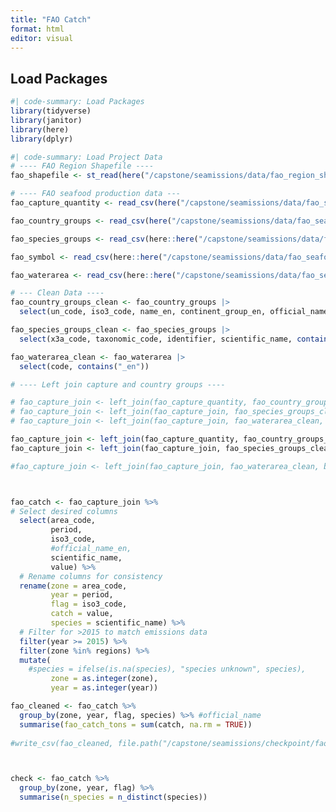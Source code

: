 ```yaml
---
title: "FAO Catch"
format: html
editor: visual
---
```


## Load Packages

```r
#| code-summary: Load Packages
library(tidyverse)
library(janitor)
library(here)
library(dplyr)
```

```r
#| code-summary: Load Project Data
# ---- FAO Region Shapefile ----
fao_shapefile <- st_read(here("/capstone/seamissions/data/fao_region_shapefile/World_Fao_Zones.shp"))

# ---- FAO seafood production data ---
fao_capture_quantity <- read_csv(here("/capstone/seamissions/data/fao_seafood_production/Capture_Quantity.csv"), show_col_types = FALSE) |> clean_names()

fao_country_groups <- read_csv(here("/capstone/seamissions/data/fao_seafood_production/CL_FI_COUNTRY_GROUPS.csv"), show_col_types = FALSE)|> clean_names()

fao_species_groups <- read_csv(here::here("/capstone/seamissions/data/fao_seafood_production/CL_FI_SPECIES_GROUPS.csv"), show_col_types = FALSE)|> clean_names()

fao_symbol <- read_csv(here::here("/capstone/seamissions/data/fao_seafood_production/CL_FI_SYMBOL_SDMX.csv"), show_col_types = FALSE) |> clean_names()

fao_waterarea <- read_csv(here::here("/capstone/seamissions/data/fao_seafood_production/CL_FI_WATERAREA_GROUPS.csv"), show_col_types = FALSE)|> clean_names()
```

```r
# --- Clean Data ----
fao_country_groups_clean <- fao_country_groups |>
  select(un_code, iso3_code, name_en, continent_group_en, official_name_en)

fao_species_groups_clean <- fao_species_groups |>
  select(x3a_code, taxonomic_code, identifier, scientific_name, contains("_en"))

fao_waterarea_clean <- fao_waterarea |>
  select(code, contains("_en"))

# ---- Left join capture and country groups ----

# fao_capture_join <- left_join(fao_capture_quantity, fao_country_groups_clean, by = join_by(country_un_code == un_code)) 
# fao_capture_join <- left_join(fao_capture_join, fao_species_groups_clean, by = join_by(iso3_code == x3a_code))
# fao_capture_join <- left_join(fao_capture_join, fao_waterarea_clean, by = join_by(area_code == code))

fao_capture_join <- left_join(fao_capture_quantity, fao_country_groups_clean, by = join_by(country_un_code == un_code)) 
fao_capture_join <- left_join(fao_capture_join, fao_species_groups_clean, by = join_by(species_alpha_3_code == x3a_code))

#fao_capture_join <- left_join(fao_capture_join, fao_waterarea_clean, by = join_by(area_code == code))



fao_catch <- fao_capture_join %>%
# Select desired columns
  select(area_code,
         period,
         iso3_code,
         #official_name_en,
         scientific_name,
         value) %>%
  # Rename columns for consistency
  rename(zone = area_code,
         year = period,
         flag = iso3_code,
         catch = value,
         species = scientific_name) %>%
  # Filter for >2015 to match emissions data
  filter(year >= 2015) %>%
  filter(zone %in% regions) %>%
  mutate(
    #species = ifelse(is.na(species), "species unknown", species),
         zone = as.integer(zone),
         year = as.integer(year))

fao_cleaned <- fao_catch %>%
  group_by(zone, year, flag, species) %>% #official_name
  summarise(fao_catch_tons = sum(catch, na.rm = TRUE)) 
  
#write_csv(fao_cleaned, file.path("/capstone/seamissions/checkpoint/fao_catch.csv"))



check <- fao_catch %>%
  group_by(zone, year, flag) %>%
  summarise(n_species = n_distinct(species))

```